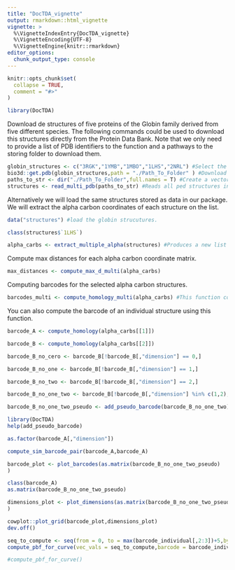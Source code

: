 ```yaml
---
title: "DocTDA_vignette"
output: rmarkdown::html_vignette
vignette: >
  %\VignetteIndexEntry{DocTDA_vignette}
  %\VignetteEncoding{UTF-8}
  %\VignetteEngine{knitr::rmarkdown}
editor_options: 
  chunk_output_type: console
---
```


```r
knitr::opts_chunk$set(
  collapse = TRUE,
  comment = "#>"
)
```

```r
library(DocTDA)
```

Download de structures of five proteins of the Globin family derived from five different species. 
The following commands could be used to download this structures directly from the Protein Data Bank. 
Note that we only need to provide a list of PDB identifiers to the function and a pathways to the storing folder to download them.
```r
globin_structures <- c("3RGK","1YMB","1MBO","1LHS","2NRL") #Select the structures you want to work with.
bio3d::get.pdb(globin_structures,path = "./Path_To_Folder" ) #Download the pdb files for each structure in the folder specified.
paths_to_str <- dir("./Path_To_Folder",full.names = T) #Create a vector with the absolute pathws to each downloaded structure.
structures <- read_multi_pdb(paths_to_str) #Reads all ped structures into R's environment.
```

Alternatively we will load the same structures stored as data in our package. We will extract the alpha carbon coordinates of each structure on the list. 

```r
data("structures") #load the globin strucutures.

class(structures$`1LHS`)

alpha_carbs <- extract_multiple_alpha(structures) #Produces a new list with the coordinates for the alpha carbons of the structures included in the previous list.
```

Compute max distances for each alpha carbon coordinate matrix.

```r
max_distances <- compute_max_d_multi(alpha_carbs)
```

Computing barcodes for the selected alpha carbon structures.

```r
barcodes_multi <- compute_homology_multi(alpha_carbs) #This function computes the barcodes for the 
```

You can also compute the barcode of an individual structure using this function.

```r
barcode_A <- compute_homology(alpha_carbs[[1]])

barcode_B <- compute_homology(alpha_carbs[[2]])

barcode_B_no_cero <- barcode_B[!barcode_B[,"dimension"] == 0,]

barcode_B_no_one <- barcode_B[!barcode_B[,"dimension"] == 1,]

barcode_B_no_two <- barcode_B[!barcode_B[,"dimension"] == 2,]

barcode_B_no_one_two <- barcode_B[!barcode_B[,"dimension"] %in% c(1,2),]

barcode_B_no_one_two_pseudo <- add_pseudo_barcode(barcode_B_no_one_two)

library(DocTDA)
help(add_pseudo_barcode)

as.factor(barcode_A[,"dimension"])

compute_sim_barcode_pair(barcode_A,barcode_A)

barcode_plot <- plot_barcodes(as.matrix(barcode_B_no_one_two_pseudo)
)

class(barcode_A)
as.matrix(barcode_B_no_one_two_pseudo)

dimensions_plot <- plot_dimensions(as.matrix(barcode_B_no_one_two_pseudo)
)

cowplot::plot_grid(barcode_plot,dimensions_plot)
dev.off()
```




```r
seq_to_compute <- seq(from = 0, to = max(barcode_individual[,2:3])+5,by = 0.1)
compute_pbf_for_curve(vec_vals = seq_to_compute,barcode = barcode_individual,dim_betti = 0)

#compute_pbf_for_curve()
```

